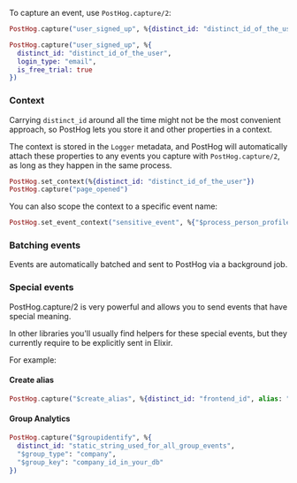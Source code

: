 
To capture an event, use `PostHog.capture/2`:

```elixir
PostHog.capture("user_signed_up", %{distinct_id: "distinct_id_of_the_user"})
```

<NamingTip />

<SettingProperties />

```elixir
PostHog.capture("user_signed_up", %{
  distinct_id: "distinct_id_of_the_user",
  login_type: "email",
  is_free_trial: true
})
```
### Context

Carrying `distinct_id` around all the time might not be the most convenient approach, so PostHog lets you store it and other properties in a context.

The context is stored in the `Logger` metadata, and PostHog will automatically attach these properties to any events you capture with `PostHog.capture/2`, as long as they happen in the same process.

```elixir
PostHog.set_context(%{distinct_id: "distinct_id_of_the_user"})
PostHog.capture("page_opened")
```

You can also scope the context to a specific event name:

```elixir
PostHog.set_event_context("sensitive_event", %{"$process_person_profile": false})
```

### Batching events

Events are automatically batched and sent to PostHog via a background job.

### Special events

PostHog.capture/2 is very powerful and allows you to send events that have special meaning.

In other libraries you'll usually find helpers for these special events, but they currently require to be explicitly sent in Elixir.

For example:

#### Create alias

```elixir
PostHog.capture("$create_alias", %{distinct_id: "frontend_id", alias: "backend_id"})
```

#### Group Analytics

```elixir
PostHog.capture("$groupidentify", %{
  distinct_id: "static_string_used_for_all_group_events",
  "$group_type": "company",
  "$group_key": "company_id_in_your_db"
})
```